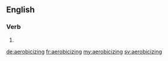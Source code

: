 ==English==

===Verb===
{{head|en|present participle}}

# {{present participle of|aerobicize|lang=en|nocat=1}}

[[de:aerobicizing]]
[[fr:aerobicizing]]
[[my:aerobicizing]]
[[sv:aerobicizing]]